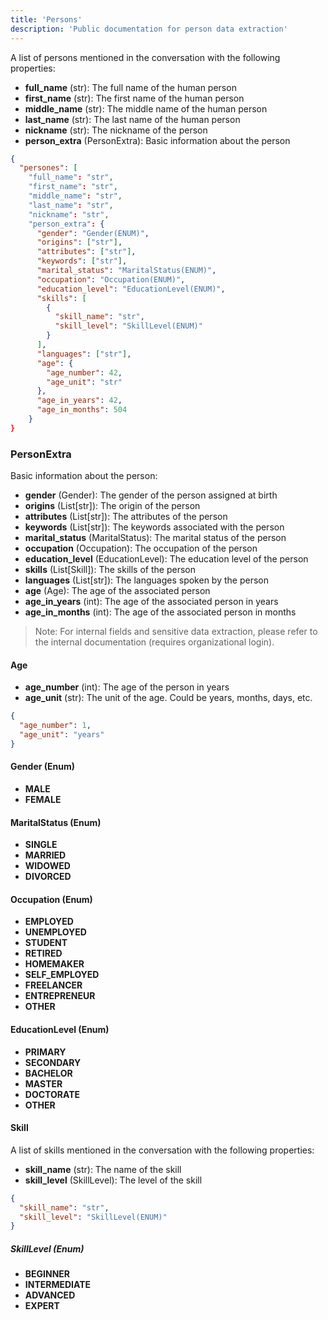 ```yaml
---
title: 'Persons'
description: 'Public documentation for person data extraction'
---
```

A list of persons mentioned in the conversation with the following properties:
- **full_name** (str): The full name of the human person
- **first_name** (str): The first name of the human person
- **middle_name** (str): The middle name of the human person
- **last_name** (str): The last name of the human person
- **nickname** (str): The nickname of the person
- **person_extra** (PersonExtra): Basic information about the person

```json results
{
  "persones": [
    "full_name": "str",
    "first_name": "str",
    "middle_name": "str",
    "last_name": "str",
    "nickname": "str",
    "person_extra": {
      "gender": "Gender(ENUM)",
      "origins": ["str"],
      "attributes": ["str"],
      "keywords": ["str"],
      "marital_status": "MaritalStatus(ENUM)",
      "occupation": "Occupation(ENUM)",
      "education_level": "EducationLevel(ENUM)",
      "skills": [
        {
          "skill_name": "str",
          "skill_level": "SkillLevel(ENUM)"
        }
      ],
      "languages": ["str"],
      "age": {
        "age_number": 42,
        "age_unit": "str"
      },
      "age_in_years": 42,
      "age_in_months": 504
    }
}
```

### PersonExtra
Basic information about the person:
- **gender** (Gender): The gender of the person assigned at birth
- **origins** (List[str]): The origin of the person
- **attributes** (List[str]): The attributes of the person
- **keywords** (List[str]): The keywords associated with the person
- **marital_status** (MaritalStatus): The marital status of the person
- **occupation** (Occupation): The occupation of the person
- **education_level** (EducationLevel): The education level of the person
- **skills** (List[Skill]): The skills of the person
- **languages** (List[str]): The languages spoken by the person
- **age** (Age): The age of the associated person
- **age_in_years** (int): The age of the associated person in years
- **age_in_months** (int): The age of the associated person in months

> Note: For internal fields and sensitive data extraction, please refer to the internal documentation (requires organizational login).

#### Age
- **age_number** (int): The age of the person in years
- **age_unit** (str): The unit of the age. Could be years, months, days, etc.

```json result
{
  "age_number": 1,
  "age_unit": "years"
}
```

#### Gender (Enum)
- **MALE**
- **FEMALE**

#### MaritalStatus (Enum)
- **SINGLE**
- **MARRIED**
- **WIDOWED**
- **DIVORCED**

#### Occupation (Enum)
- **EMPLOYED**
- **UNEMPLOYED**
- **STUDENT**
- **RETIRED**
- **HOMEMAKER**
- **SELF_EMPLOYED**
- **FREELANCER**
- **ENTREPRENEUR**
- **OTHER**

#### EducationLevel (Enum)
- **PRIMARY**
- **SECONDARY**
- **BACHELOR**
- **MASTER**
- **DOCTORATE**
- **OTHER**

#### Skill
A list of skills mentioned in the conversation with the following properties:
- **skill_name** (str): The name of the skill
- **skill_level** (SkillLevel): The level of the skill

```json result
{
  "skill_name": "str",
  "skill_level": "SkillLevel(ENUM)"
}
```

##### SkillLevel (Enum)
- **BEGINNER**
- **INTERMEDIATE**
- **ADVANCED**
- **EXPERT**
